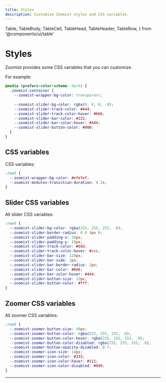 ```yaml
---
title: Styles
description: Customize Zoomist styles and CSS variables.
---
```

  Table,
  TableBody,
  TableCell,
  TableHead,
  TableHeader,
  TableRow,
} from '@components/ui/table'

# Styles

Zoomist provides some CSS variables that you can customize.

For example:

```css
@media (prefers-color-scheme: dark) {
  .zoomist-container {
    --zoomist-wrapper-bg-color: transparent;
  
    --zoomist-slider-bg-color: rgba(0, 0, 0, .8);
    --zoomist-slider-track-color: #444;
    --zoomist-slider-track-color-hover: #666;
    --zoomist-slider-bar-color: #222;
    --zoomist-slider-bar-color-hover: #444;
    --zoomist-slider-button-color: #000;
  }
}
```

## CSS variables

CSS variables:

```css
:root {
  --zoomist-wrapper-bg-color: #efefef;
  --zoomist-modules-tranistion-duration: 0.3s;
}
```

## Slider CSS variables

All slider CSS variables:

```css
:root {
  --zoomist-slider-bg-color: rgba(255, 255, 255, .8);
  --zoomist-slider-border-radius: 0 0 4px 0;
  --zoomist-slider-padding-x: 20px;
  --zoomist-slider-padding-y: 20px;
  --zoomist-slider-track-color: #ddd;
  --zoomist-slider-track-color-hover: #ccc;
  --zoomist-slider-bar-size: 120px;
  --zoomist-slider-bar-side: 2px;
  --zoomist-slider-bar-border-radius: 2px;
  --zoomist-slider-bar-color: #666;
  --zoomist-slider-bar-color-hover: #444;
  --zoomist-slider-button-size: 12px;
  --zoomist-slider-button-color: #fff;
}
```

## Zoomer CSS variables

All zoomer CSS variables:

```css
:root {
  --zoomist-zoomer-button-size: 48px;
  --zoomist-zoomer-button-color: rgba(255, 255, 255, .8);
  --zoomist-zoomer-button-color-hover: rgba(255, 255, 255, .9);
  --zoomist-zoomer-button-color-disabled: rgba(255, 255, 255, .8);
  --zoomist-zoomer-button-opacity-disabled: 0.7;
  --zoomist-zoomer-icon-size: 14px;
  --zoomist-zoomer-icon-color: #333;
  --zoomist-zoomer-icon-color-hover: #111;
  --zoomist-zoomer-icon-color-disabled: #999;
}
```

---
